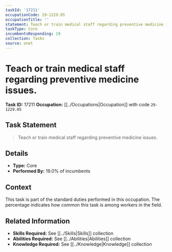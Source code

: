 ```yaml
---
taskId: '17211'
occupationCode: 29-1229.05
occupationTitle: ''
statement: Teach or train medical staff regarding preventive medicine issues.
taskType: Core
incumbentsResponding: 19
collection: Tasks
source: onet
---
```

# Teach or train medical staff regarding preventive medicine issues.

**Task ID:** 17211
**Occupation:** [[../Occupations|Occupation]] with code `29-1229.05`

## Task Statement

> Teach or train medical staff regarding preventive medicine issues.

## Details

- **Type:** Core
- **Performed By:** 19.0% of incumbents

## Context

This task is part of the standard duties performed in this occupation. The percentage indicates how common this task is among workers in the field.

## Related Information

- **Skills Required:** See [[../Skills|Skills]] collection
- **Abilities Required:** See [[../Abilities|Abilities]] collection
- **Knowledge Required:** See [[../Knowledge|Knowledge]] collection
